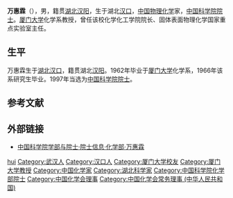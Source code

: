 '''万惠霖'''（{{bd|1938年|11月20日||}}），男，籍贯[[湖北|湖北]][[汉阳|汉阳]]，生于湖北[[汉口|汉口]]，[[中华人民共和国|中国]][[物理化学|物理化学]]家，[[中国科学院院士|中国科学院院士]]。[[厦门大学|厦门大学]]化学系教授，曾任该校化学化工学院院长、固体表面物理化学国家重点实验室主任。

== 生平 ==
万惠霖生于[[湖北|湖北]][[汉口|汉口]]，籍贯湖北[[汉阳|汉阳]]。1962年毕业于[[厦门大学|厦门大学]]化学系，1966年该系研究生毕业。1997年当选为[[中国科学院院士|中国科学院院士]]。

== 参考文献 ==
{{reflist}}

== 外部链接 ==
* [https://web.archive.org/web/20120427015018/http://sourcedb.cas.cn/sourcedb_ad_cas/zw2/ysxx/hxb/ 中国科学院学部与院士·院士信息·化学部·万惠霖]

{{中国科学家小作品}}
{{中国科学院化学部院士}}
{{Navboxes 
| title  = 万惠霖在[[中國化學會_(中華人民共和國)|中国化学会]]的职务
| list1  =
{{中国化学会第二十四届理事会}}
{{中国化学会第二十五届理事会}}
}}

{{normdaten}}
{{DEFAULTSORT:Wan huilin}}
[[Category:万姓|hui]]
[[Category:武汉人|Category:武汉人]]
[[Category:汉口人|Category:汉口人]]
[[Category:厦门大学校友|Category:厦门大学校友]]
[[Category:厦门大学教授|Category:厦门大学教授]]
[[Category:中国化学家|Category:中国化学家]]
[[Category:湖北科学家|Category:湖北科学家]]
[[Category:中国科学院化学部院士|Category:中国科学院化学部院士]]
[[Category:中国化学会理事|Category:中国化学会理事]]
[[Category:中国化学会常务理事_(中华人民共和国)|Category:中国化学会常务理事 (中华人民共和国)]]